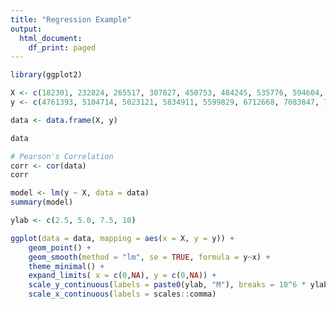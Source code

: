 ```yaml
---
title: "Regression Example"
output:
  html_document:
    df_print: paged
---
```


```r
library(ggplot2)
```

```r
X <- c(182301, 232824, 265517, 307827, 450753, 484245, 535776, 594604, 629684, 659109, 694050, 874305)
y <- c(4761393, 5104714, 5023121, 5834911, 5599829, 6712668, 7083847, 7296756, 7602863, 7643765, 7739618, 9147263)
```


```r
data <- data.frame(X, y)
```

```r
data
```

```r
# Pearson's Correlation
corr <- cor(data)
corr
```


```r
model <- lm(y ~ X, data = data)
summary(model)
```


```r
ylab <- c(2.5, 5.0, 7.5, 10)

ggplot(data = data, mapping = aes(x = X, y = y)) +
	geom_point() + 
	geom_smooth(method = "lm", se = TRUE, formula = y~x) +
	theme_minimal() +
	expand_limits( x = c(0,NA), y = c(0,NA)) + 
	scale_y_continuous(labels = paste0(ylab, "M"), breaks = 10^6 * ylab) + 
	scale_x_continuous(labels = scales::comma)

```


